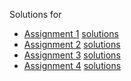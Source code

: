 Solutions for

- [Assignment 1](hw1.html) [solutions](hw1-solutions.html)
- [Assignment 2](hw2.html) [solutions](hw2-solutions.html)
- [Assignment 3](hw3.html) [solutions](hw3-solutions.html)
- [Assignment 4](hw4.html) [solutions](hw4-solutions.html)
